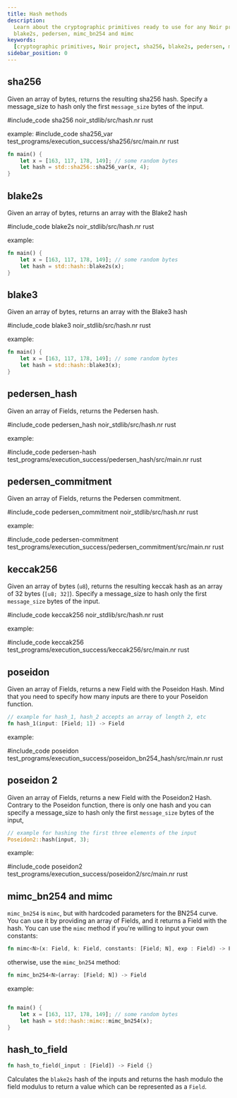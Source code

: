 ```yaml
---
title: Hash methods
description:
  Learn about the cryptographic primitives ready to use for any Noir project, including sha256,
  blake2s, pedersen, mimc_bn254 and mimc
keywords:
  [cryptographic primitives, Noir project, sha256, blake2s, pedersen, mimc_bn254, mimc, hash]
sidebar_position: 0
---
```



## sha256

Given an array of bytes, returns the resulting sha256 hash.
Specify a message_size to hash only the first `message_size` bytes of the input.

#include_code sha256 noir_stdlib/src/hash.nr rust

example:
#include_code sha256_var test_programs/execution_success/sha256/src/main.nr rust

```rust
fn main() {
    let x = [163, 117, 178, 149]; // some random bytes
    let hash = std::sha256::sha256_var(x, 4);
}
```


<BlackBoxInfo />

## blake2s

Given an array of bytes, returns an array with the Blake2 hash

#include_code blake2s noir_stdlib/src/hash.nr rust

example:

```rust
fn main() {
    let x = [163, 117, 178, 149]; // some random bytes
    let hash = std::hash::blake2s(x);
}
```

<BlackBoxInfo />

## blake3

Given an array of bytes, returns an array with the Blake3 hash

#include_code blake3 noir_stdlib/src/hash.nr rust

example:

```rust
fn main() {
    let x = [163, 117, 178, 149]; // some random bytes
    let hash = std::hash::blake3(x);
}
```

<BlackBoxInfo />

## pedersen_hash

Given an array of Fields, returns the Pedersen hash.

#include_code pedersen_hash noir_stdlib/src/hash.nr rust

example:

#include_code pedersen-hash test_programs/execution_success/pedersen_hash/src/main.nr rust

<BlackBoxInfo />

## pedersen_commitment

Given an array of Fields, returns the Pedersen commitment.

#include_code pedersen_commitment noir_stdlib/src/hash.nr rust

example:

#include_code pedersen-commitment test_programs/execution_success/pedersen_commitment/src/main.nr rust

<BlackBoxInfo />

## keccak256

Given an array of bytes (`u8`), returns the resulting keccak hash as an array of
32 bytes (`[u8; 32]`). Specify a message_size to hash only the first
`message_size` bytes of the input.

#include_code keccak256 noir_stdlib/src/hash.nr rust

example:

#include_code keccak256 test_programs/execution_success/keccak256/src/main.nr rust

<BlackBoxInfo />

## poseidon

Given an array of Fields, returns a new Field with the Poseidon Hash. Mind that you need to specify
how many inputs are there to your Poseidon function.

```rust
// example for hash_1, hash_2 accepts an array of length 2, etc
fn hash_1(input: [Field; 1]) -> Field
```

example:

#include_code poseidon test_programs/execution_success/poseidon_bn254_hash/src/main.nr rust

## poseidon 2

Given an array of Fields, returns a new Field with the Poseidon2 Hash. Contrary to the Poseidon
function, there is only one hash and you can specify a message_size to hash only the first 
`message_size` bytes of the input,

```rust
// example for hashing the first three elements of the input
Poseidon2::hash(input, 3);
```

example:

#include_code poseidon2 test_programs/execution_success/poseidon2/src/main.nr rust

## mimc_bn254 and mimc

`mimc_bn254` is `mimc`, but with hardcoded parameters for the BN254 curve. You can use it by
providing an array of Fields, and it returns a Field with the hash. You can use the `mimc` method if
you're willing to input your own constants:

```rust
fn mimc<N>(x: Field, k: Field, constants: [Field; N], exp : Field) -> Field
```

otherwise, use the `mimc_bn254` method:

```rust
fn mimc_bn254<N>(array: [Field; N]) -> Field
```

example:

```rust

fn main() {
    let x = [163, 117, 178, 149]; // some random bytes
    let hash = std::hash::mimc::mimc_bn254(x);
}
```

## hash_to_field

```rust
fn hash_to_field(_input : [Field]) -> Field {}
```

Calculates the `blake2s` hash of the inputs and returns the hash modulo the field modulus to return
a value which can be represented as a `Field`.

